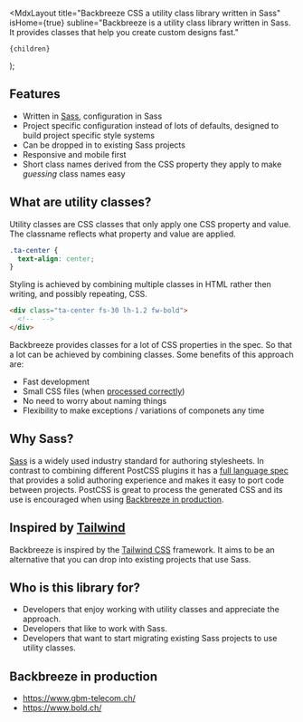 
  <MdxLayout
    title="Backbreeze CSS a utility class library written in Sass"
    isHome={true}
    subline="Backbreeze is a utility class library written in Sass. It provides classes that help you create custom designs fast."
  >
    {children}
  </MdxLayout>
);

## Features

- Written in [Sass](https://sass-lang.com/), configuration in Sass
- Project specific configuration instead of lots of defaults, designed to build project specific style systems
- Can be dropped in to existing Sass projects
- Responsive and mobile first
- Short class names derived from the CSS property they apply to make _guessing_ class names easy

## What are utility classes?

Utility classes are CSS classes that only apply one CSS property and value. The classname reflects what property and value are applied.

```css
.ta-center {
  text-align: center;
}
```

Styling is achieved by combining multiple classes in HTML rather then writing, and possibly repeating, CSS.

```html
<div class="ta-center fs-30 lh-1.2 fw-bold">
  <!--  -->
</div>
```

Backbreeze provides classes for a lot of CSS properties in the spec. So that a lot can be achieved by combining classes. Some benefits of this approach are:

- Fast development
- Small CSS files (when [processed correctly](/using-in-production/#remove-unused-css-with-purgecss))
- No need to worry about naming things
- Flexibility to make exceptions / variations of componets any time

## Why Sass?

[Sass](https://sass-lang.com/) is a widely used industry standard for authoring stylesheets. In contrast to combining different PostCSS plugins it has a [full language spec](https://sass-lang.com/documentation) that provides a solid authoring experience and makes it easy to port code between projects. PostCSS is great to process the generated CSS and its use is encouraged when using [Backbreeze in production](/using-in-production/).

## Inspired by [Tailwind](https://tailwindcss.com/)

Backbreeze is inspired by the [Tailwind CSS](https://tailwindcss.com/) framework. It aims to be an alternative that you can drop into existing projects that use Sass.

## Who is this library for?

- Developers that enjoy working with utility classes and appreciate the approach.
- Developers that like to work with Sass.
- Developers that want to start migrating existing Sass projects to use utility classes.

## Backbreeze in production

- https://www.gbm-telecom.ch/
- https://www.bold.ch/

